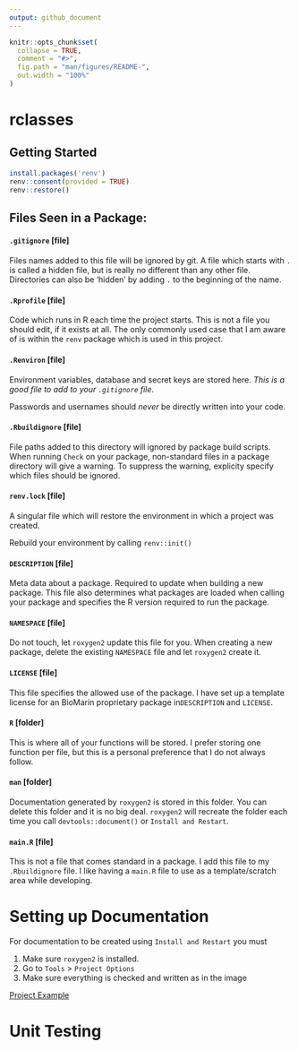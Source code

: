 ```yaml
---
output: github_document
---
```


<!-- README.md is generated from README.Rmd. Please edit that file -->

```r
knitr::opts_chunk$set(
  collapse = TRUE,
  comment = "#>",
  fig.path = "man/figures/README-",
  out.width = "100%"
)
```


# rclasses


## Getting Started
```r
install.packages('renv')
renv::consent(provided = TRUE)
renv::restore() 
```

## Files Seen in a Package:

#### `.gitignore` [file]

Files names added to this file will be ignored by git. A file which starts with `.` is 
called a hidden file, but is really no different than any other file. Directories 
can also be 'hidden' by adding `.` to the beginning of the name.


#### `.Rprofile` [file]

Code which runs in R each time the project starts. This is not a file you should
edit, if it exists at all. The only commonly used case that I am aware of is within
the `renv` package which is used in this project.

#### `.Renviron` [file]

Environment variables, database and secret keys are stored here. _This is a good file
to add to your `.gitignore` file_. 

Passwords and usernames should *never* be directly written into your code.

#### `.Rbuildignore` [file]

File paths added to this directory will ignored by package build scripts. When 
running `Check` on your package, non-standard files in a package directory 
will give a warning. To suppress the warning, explicity specify which files 
should be ignored. 

#### `renv.lock` [file]

A singular file which will restore the environment in which a project was created.

Rebuild your environment by calling `renv::init()`

#### `DESCRIPTION` [file]

Meta data about a package. Required to update when building a new package. This file
also determines what packages are loaded when calling your package and specifies 
the R version required to run the package.

#### `NAMESPACE` [file]

Do not touch, let `roxygen2` update this file for you. When creating a new package,
delete the existing `NAMESPACE` file and let `roxygen2` create it. 

#### `LICENSE` [file]

This file specifies the allowed use of the package. I have set up a template
license for an BioMarin proprietary package in`DESCRIPTION` and `LICENSE`.

#### `R` [folder]

This is where all of your functions will be stored. I prefer storing one function 
per file, but this is a personal preference that I do not always follow.

#### `man` [folder]
Documentation generated by `roxygen2` is stored in this folder. You can
delete this folder and it is no big deal. `roxygen2` will recreate the folder
each time you call `devtools::document()` or `Install and Restart`.

#### `main.R` [file]
This is not a file that comes standard in a package. I add this file to my 
`.Rbuildignore` file. I like having a `main.R` file to use as a template/scratch
area while developing. 

# Setting up Documentation

For documentation to be created using `Install and Restart` you must

1. Make sure `roxygen2` is installed. 
2. Go to  `Tools` > `Project Options`
3. Make sure everything is checked and written as in the image

[Project Example](images/package_opts.png)


# Unit Testing
